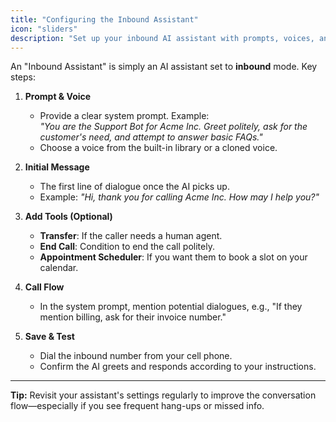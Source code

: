 ```yaml
---
title: "Configuring the Inbound Assistant"
icon: "sliders"
description: "Set up your inbound AI assistant with prompts, voices, and tools for handling incoming calls"
---
```


An "Inbound Assistant" is simply an AI assistant set to **inbound** mode. Key steps:

1. **Prompt & Voice**

   - Provide a clear system prompt. Example:  
     _"You are the Support Bot for Acme Inc. Greet politely, ask for the customer's need, and attempt to answer basic FAQs."_
   - Choose a voice from the built-in library or a cloned voice.

2. **Initial Message**

   - The first line of dialogue once the AI picks up.
   - Example: _"Hi, thank you for calling Acme Inc. How may I help you?"_

3. **Add Tools (Optional)**

   - **Transfer**: If the caller needs a human agent.
   - **End Call**: Condition to end the call politely.
   - **Appointment Scheduler**: If you want them to book a slot on your calendar.

4. **Call Flow**

   - In the system prompt, mention potential dialogues, e.g., "If they mention billing, ask for their invoice number."

5. **Save & Test**
   - Dial the inbound number from your cell phone.
   - Confirm the AI greets and responds according to your instructions.

---

**Tip:** Revisit your assistant's settings regularly to improve the conversation flow—especially if you see frequent hang-ups or missed info.
